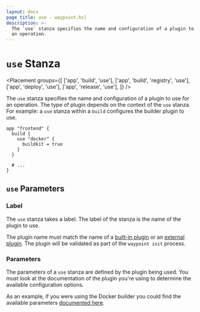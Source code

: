 ```yaml
---
layout: docs
page_title: use - waypoint.hcl
description: >-
  The `use` stanza specifies the name and configuration of a plugin to use for
  an operation.
---
```


# `use` Stanza

\<Placement
groups={[
['app', 'build', 'use'],
['app', 'build', 'registry', 'use'],
['app', 'deploy', 'use'],
['app', 'release', 'use'],
]}
/>

The `use` stanza specifies the name and configuration of a plugin to use for
an operation. The type of plugin depends on the context of the `use` stanza.
For example: a `use` stanza within a `build` configures the builder plugin
to use.

```hcl
app "frontend" {
  build {
    use "docker" {
      buildkit = true
    }
  }

  # ...
}
```

## `use` Parameters

### Label

The `use` stanza takes a label. The label of the stanza is the name
of the plugin to use.

The plugin name must match the name of a [built-in plugin](/plugins)
or an [external plugin](/docs/plugins). The plugin will be validated as part of
the `waypoint init` process.

### Parameters

The parameters of a `use` stanza are defined by the plugin being used.
You must look at the documentation of the plugin you're using to determine
the available configuration options.

As an example, if you were using the Docker builder you could find
the available parameters [documented here](/plugins/docker#docker-builder).
